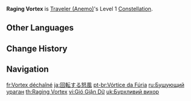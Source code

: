 {{Constellation Infobox
|image       = Constellation Raging Vortex.png
|description = [[Palm Vortex]] pulls in opponents and objects within a 5m radius.
|level       = 1
|character   = Traveler (Anemo)
|utility1    = Vacuum Field
|utility2    = AoE
}}
'''Raging Vortex''' is [[Traveler (Anemo)]]'s Level 1 [[Constellation]].

==Other Languages==
{{Other Languages
|en      = Raging Vortex
|zhs     = 回转的怒风
|zhs_rm  = Huízhuǎn de Nù Fēng
|zht     = 迴轉的怒風
|zht_rm  = Huízhuǎn de Nù Fēng
|zh_tl   = Raging Wind's Return
|ja      = 回転する怒風
|ja_rm   = Kaiten Suru Dofuu
|ja_tl   = Spinning Furious Wind
|ko      = 회전하는 분노의 바람
|ko_rm   = Hoejeonhaneun Bunno-ui Baram
|ko_tl   = Spinning Furious Wind
|es      = Torbellino furioso
|es_tl   = Furious Whirlwind
|fr      = Vortex déchaîné
|fr_tl   = Raging Vortex
|ru      = Бушующий ураган
|ru_tl   = Raging Hurricane
|th      = Raging Vortex
|vi      = Gió Giận Dữ
|vi_tl   = Raging Wind
|de      = Wirbelnder Wind
|de_tl   = Whirling Wind
|id      = Raging Vortex
|pt      = Vórtice da Fúria
|pt_tl   = Vortex of Fury
|tr      = Hiddetli Girdap
|tr_tl   = Furious Whirlpool
|it      = Vortice furente
|it_tl   = Raging Vortex
}}

==Change History==
{{Change History|1.0}}

==Navigation==
{{Talent Navbox|Traveler (Anemo)}}

[[fr:Vortex déchaîné]]
[[ja:回転する怒風]]
[[pt-br:Vórtice da Fúria]]
[[ru:Бушующий ураган]]
[[th:Raging Vortex]]
[[vi:Gió Giận Dữ]]
[[uk:Бурхливий вихор]]
